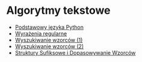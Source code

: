 # Algorytmy tekstowe

- [Podstawowy języka Python](/topics/01-python-introduction)
- [Wyrażenia regularne](/topics/02-regexes)
- [Wyszukiwanie wzorców (1)](/topics/03-pattern-matching-1)
- [Wyszukiwanie wzorców (2)](/topics/04-pattern-matching-2)
- [Struktury Sufiksowe i Dopasowywanie Wzorców](/topics/05-suffixes-and-pattern-matching-summary)
